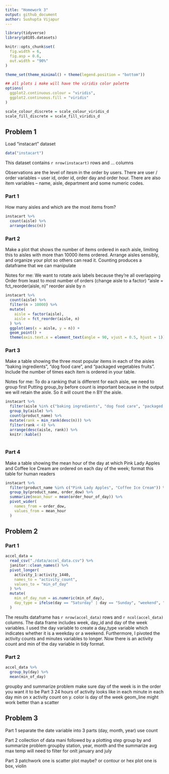 ```yaml
---
title: "Homework 3"
output: github_document
author: Sushupta Vijapur
---
```

```r
library(tidyverse)
library(p8105.datasets)

knitr::opts_chunk$set(
  fig.width = 6,
  fig.asp = 0.6,
  out.width = "90%"
)

theme_set(theme_minimal() + theme(legend.position = "bottom"))

## all plots i make will have the viridis color palette
options(
  ggplot2.continuous.colour = "viridis",
  ggplot2.continuous.fill = "viridis"
)

scale_colour_discrete = scale_colour_viridis_d
scale_fill_discrete = scale_fill_viridis_d

```


## Problem 1

Load "instacart" dataset

```r
data("instacart")
```

This dataset contains `r nrow(instacart)` rows and ... columns 

Observations are the level of itesm in the order by users. There are user / order variables -- user id, order id, order day and order hour. There are also item variables -- name, aisle, department and some numeric codes.

### Part 1
How many aisles and which are the most items from?

```r
instacart %>% 
  count(aisle) %>% 
  arrange(desc(n))
```

### Part 2
Make a plot that shows the number of items ordered in each aisle, limiting this to aisles with more than 10000 items ordered. Arrange aisles sensibly, and organize your plot so others can read it.
Counting produces a dataframe that we can manipulate

Notes for me: 
We want to rotate axis labels because they're all overlapping 
Order from least to most number of orders (change aisle to a factor)
  "aisle = fct_reorder(aisle, n)" reorder aisle by n
```r
instacart %>% 
  count(aisle) %>% 
  filter(n > 10000) %>% 
  mutate(
    aisle = factor(aisle),
    aisle = fct_reorder(aisle, n)
  ) %>% 
  ggplot(aes(x = aisle, y = n)) +
  geom_point() +
  theme(axis.text.x = element_text(angle = 90, vjust = 0.5, hjust = 1))
```

### Part 3
Make a table showing the three most popular items in each of the aisles “baking ingredients”, “dog food care”, and “packaged vegetables fruits”. Include the number of times each item is ordered in your table.

Notes for me:
To do a ranking that is different for each aisle, we need to group first
Putting group_by before count is important because in the output we will retain the aisle. So it will count the n BY the aisle.
```r
instacart %>% 
  filter(aisle %in% c("baking ingredients", "dog food care", "packaged vegetables fruits")) %>% 
  group_by(aisle) %>% 
  count(product_name) %>% 
  mutate(rank = min_rank(desc(n))) %>% 
  filter(rank < 4) %>% 
  arrange(desc(aisle, rank)) %>% 
  knitr::kable()
  
```

### Part 4
Make a table showing the mean hour of the day at which Pink Lady Apples and Coffee Ice Cream are ordered on each day of the week; format this table for human readers

```r
instacart %>% 
  filter(product_name %in% c("Pink Lady Apples", "Coffee Ice Cream")) %>% 
  group_by(product_name, order_dow) %>% 
  summarize(mean_hour = mean(order_hour_of_day)) %>% 
  pivot_wider(
    names_from = order_dow,
    values_from = mean_hour
  )
```

## Problem 2

### Part 1

```r
accel_data = 
  read_csv("./data/accel_data.csv") %>% 
  janitor::clean_names() %>%
  pivot_longer(
    activity_1:activity_1440,
    names_to = "activity_count",
    values_to = "min_of_day"
  ) %>% 
  mutate(
    min_of_day_num = as.numeric(min_of_day),
    day_type = ifelse(day == "Saturday" | day == "Sunday", "weekend", "weekday")
  )
```
The results dataframe has `r nrow(accel_data)` rows and `r ncol(accel_data)` columns. The data frame includes week, day_id and day of the week variables. I used the day variable to create a day_type variable which indicates whether it is a weekday or a weekend. Furthermore, I pivoted the activity counts and minutes variables to longer. Now there is an activity count and min of the day variable in tidy format.


### Part 2

```r
accel_data %>% 
  group_by(day) %>% 
  mean(min_of_day)
```

groupby and summarize problem
make sure day of the week is in the order you want it to be 
Part 3
24 hours of activity looks like in each minute in each day
min on x activity count on y. color is day of the week
geom_line might work better than a scatter


## Problem 3

Part 1
separate the date variable into 3 parts (day, month, year)
use count

Part 2
collection of data mani followed by a plotting step
group by and summarize problem 
groupby station, year, month and the summarize avg max temp
will need to filter for onlt january and july

Part 3
patchwork
one is scatter plot maybe? or contour or hex plot
one is box, violin 